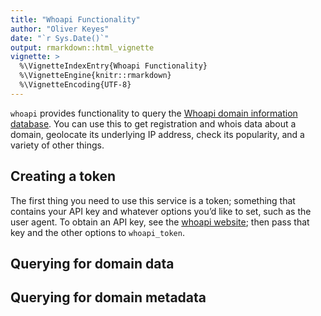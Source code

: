 ```yaml
---
title: "Whoapi Functionality"
author: "Oliver Keyes"
date: "`r Sys.Date()`"
output: rmarkdown::html_vignette
vignette: >
  %\VignetteIndexEntry{Whoapi Functionality}
  %\VignetteEngine{knitr::rmarkdown}
  %\VignetteEncoding{UTF-8}
---
```


`whoapi` provides functionality to query the [Whoapi domain information database](https://whoapi.com/). You can use this to get registration and whois data
about a domain, geolocate its underlying IP address, check its popularity, and a variety of other things.

## Creating a token

The first thing you need to use this service is a token; something that contains your API key and whatever options you'd like to set,
such as the user agent. To obtain an API key, see the [whoapi website](https://whoapi.com/signin.html); then pass that key and the other options to  `whoapi_token`. 

## Querying for domain data

## Querying for domain metadata